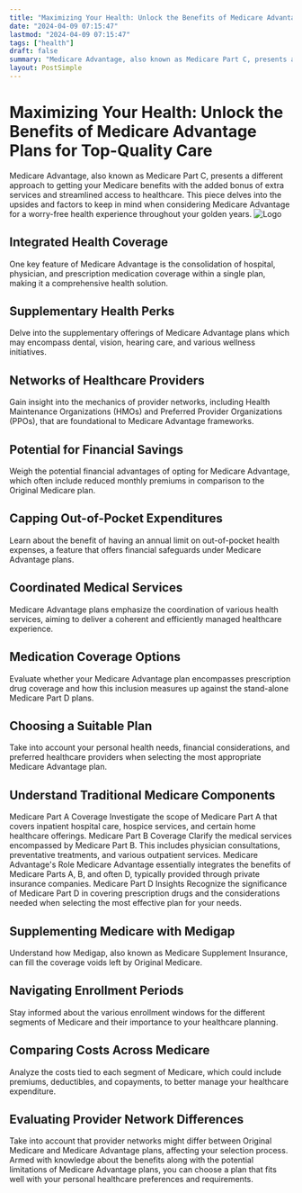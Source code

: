 ```yaml
---
title: "Maximizing Your Health: Unlock the Benefits of Medicare Advantage Plans for Top-Quality Care"
date: "2024-04-09 07:15:47"
lastmod: "2024-04-09 07:15:47"
tags: ["health"]
draft: false
summary: "Medicare Advantage, also known as Medicare Part C, presents a different approach to getting your Medicare benefits with the added bonus of extra services and streamlined access to healthcare. This piece delves into the upsides and factors to keep in mind when considering Medicare Advantage for a worry-free health experience throughout your golden years."
layout: PostSimple
---
```

# Maximizing Your Health: Unlock the Benefits of Medicare Advantage Plans for Top-Quality Care
Medicare Advantage, also known as Medicare Part C, presents a different approach to getting your Medicare benefits with the added bonus of extra services and streamlined access to healthcare. This piece delves into the upsides and factors to keep in mind when considering Medicare Advantage for a worry-free health experience throughout your golden years.
<img alt="Logo" src="https://cdn.seniorsselection.com/src_image/1c8e54b6f02805c4dd53cdb19a609a3d.webp"/>
## Integrated Health Coverage
One key feature of Medicare Advantage is the consolidation of hospital, physician, and prescription medication coverage within a single plan, making it a comprehensive health solution.
## Supplementary Health Perks
Delve into the supplementary offerings of
Medicare Advantage plans
which may encompass dental, vision, hearing care, and various wellness initiatives.
## Networks of Healthcare Providers
Gain insight into the mechanics of provider networks, including Health Maintenance Organizations (HMOs) and Preferred Provider Organizations (PPOs), that are foundational to Medicare Advantage frameworks.
## Potential for Financial Savings
Weigh the potential financial advantages of opting for Medicare Advantage, which often include reduced monthly premiums in comparison to the Original Medicare plan.
## Capping Out-of-Pocket Expenditures
Learn about the benefit of having an annual limit on out-of-pocket health expenses, a feature that offers financial safeguards under Medicare Advantage plans.
## Coordinated Medical Services
Medicare Advantage plans emphasize the coordination of various health services, aiming to deliver a coherent and efficiently managed healthcare experience.
## Medication Coverage Options
Evaluate whether your Medicare Advantage plan encompasses prescription drug coverage and how this inclusion measures up against the stand-alone Medicare Part D plans.
## Choosing a Suitable Plan
Take into account your personal health needs, financial considerations, and preferred healthcare providers when selecting the most appropriate Medicare Advantage plan.
## Understand Traditional Medicare Components
Medicare Part A Coverage Investigate the scope of Medicare Part A that covers inpatient hospital care, hospice services, and certain home healthcare offerings.
Medicare Part B Coverage Clarify the medical services encompassed by Medicare Part B. This includes physician consultations, preventative treatments, and various outpatient services.
Medicare Advantage's Role Medicare Advantage essentially integrates the benefits of Medicare Parts A, B, and often D, typically provided through private insurance companies.
Medicare Part D Insights Recognize the significance of Medicare Part D in covering prescription drugs and the considerations needed when selecting the most effective plan for your needs.
## Supplementing Medicare with Medigap
Understand how Medigap, also known as Medicare Supplement Insurance, can fill the coverage voids left by Original Medicare.
## Navigating Enrollment Periods
Stay informed about the various enrollment windows for the different segments of Medicare and their importance to your healthcare planning.
## Comparing Costs Across Medicare
Analyze the costs tied to each segment of Medicare, which could include premiums, deductibles, and copayments, to better manage your healthcare expenditure.
## Evaluating Provider Network Differences
Take into account that provider networks might differ between Original Medicare and Medicare Advantage plans, affecting your selection process.
Armed with knowledge about the benefits along with the potential limitations of Medicare Advantage plans, you can choose a plan that fits well with your personal healthcare preferences and requirements.
        